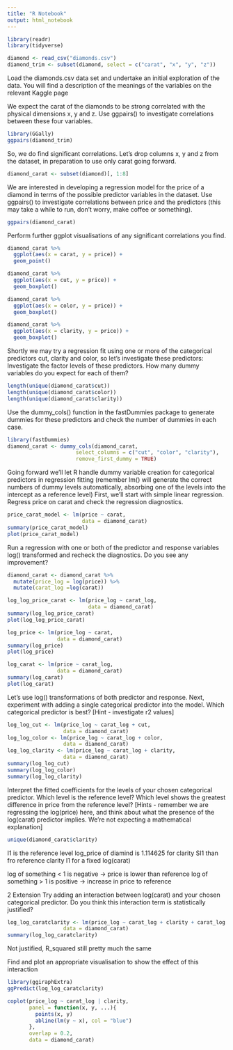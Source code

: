 ```yaml
---
title: "R Notebook"
output: html_notebook
---
```


```r
library(readr)
library(tidyverse)
```

```r
diamond <- read_csv("diamonds.csv")
diamond_trim <- subset(diamond, select = c("carat", "x", "y", "z"))
```

Load the diamonds.csv data set and undertake an initial exploration of the data. You will find a description of the meanings of the variables on the relevant Kaggle page

We expect the carat of the diamonds to be strong correlated with the physical dimensions x, y and z. Use ggpairs() to investigate correlations between these four variables.
```r
library(GGally)
ggpairs(diamond_trim)
```

So, we do find significant correlations. Let’s drop columns x, y and z from the dataset, in preparation to use only carat going forward.
```r
diamond_carat <- subset(diamond)[, 1:8]
```


We are interested in developing a regression model for the price of a diamond in terms of the possible predictor variables in the dataset. Use ggpairs() to investigate correlations between price and the predictors (this may take a while to run, don’t worry, make coffee or something).
```r
ggpairs(diamond_carat)
```


Perform further ggplot visualisations of any significant correlations you find.
```r
diamond_carat %>%
  ggplot(aes(x = carat, y = price)) +
  geom_point()
```

```r
diamond_carat %>%
  ggplot(aes(x = cut, y = price)) +
  geom_boxplot()
```

```r
diamond_carat %>%
  ggplot(aes(x = color, y = price)) +
  geom_boxplot()
```

```r
diamond_carat %>%
  ggplot(aes(x = clarity, y = price)) +
  geom_boxplot()
```


Shortly we may try a regression fit using one or more of the categorical predictors cut, clarity and color, so let’s investigate these predictors: Investigate the factor levels of these predictors. How many dummy variables do you expect for each of them?
```r
length(unique(diamond_carat$cut))
length(unique(diamond_carat$color))
length(unique(diamond_carat$clarity))
```

Use the dummy_cols() function in the fastDummies package to generate dummies for these predictors and check the number of dummies in each case.
```r
library(fastDummies)
diamond_carat <- dummy_cols(diamond_carat, 
                      select_columns = c("cut", "color", "clarity"), 
                      remove_first_dummy = TRUE)
```

Going forward we’ll let R handle dummy variable creation for categorical predictors in regression fitting (remember lm() will generate the correct numbers of dummy levels automatically, absorbing one of the levels into the intercept as a reference level)
First, we’ll start with simple linear regression. Regress price on carat and check the regression diagnostics.
```r
price_carat_model <- lm(price ~ carat, 
                        data = diamond_carat)
summary(price_carat_model)
plot(price_carat_model)
```

Run a regression with one or both of the predictor and response variables log() transformed and recheck the diagnostics. Do you see any improvement?
```r
diamond_carat <- diamond_carat %>%
  mutate(price_log = log(price)) %>%
  mutate(carat_log =log(carat))
```

```r
log_log_price_carat <- lm(price_log ~ carat_log, 
                          data = diamond_carat)
summary(log_log_price_carat)
plot(log_log_price_carat)
```

```r
log_price <- lm(price_log ~ carat, 
                data = diamond_carat)
summary(log_price)
plot(log_price)
```

```r
log_carat <- lm(price ~ carat_log, 
                data = diamond_carat)
summary(log_carat)
plot(log_carat)
```

Let’s use log() transformations of both predictor and response. Next, experiment with adding a single categorical predictor into the model. Which categorical predictor is best? [Hint - investigate r2 values]
```r
log_log_cut <- lm(price_log ~ carat_log + cut, 
                  data = diamond_carat)
log_log_color <- lm(price_log ~ carat_log + color, 
                  data = diamond_carat)
log_log_clarity <- lm(price_log ~ carat_log + clarity, 
                  data = diamond_carat)
summary(log_log_cut)
summary(log_log_color)
summary(log_log_clarity)
```

Interpret the fitted coefficients for the levels of your chosen categorical predictor. Which level is the reference level? Which level shows the greatest difference in price from the reference level? [Hints - remember we are regressing the log(price) here, and think about what the presence of the log(carat) predictor implies. We’re not expecting a mathematical explanation]
```r
unique(diamond_carat$clarity)
```
I1 is the reference level
log_price of diamind is 1.114625 for clarity SI1 than fro reference clarity I1
for a fixed log(carat)

log of something < 1 is negative -> price is lower than reference
log of something > 1 is positive -> increase in price to reference


2 Extension
Try adding an interaction between log(carat) and your chosen categorical predictor. Do you think this interaction term is statistically justified?
```r
log_log_caratclarity <- lm(price_log ~ carat_log + clarity + carat_log:clarity, 
                  data = diamond_carat)
summary(log_log_caratclarity)
```
Not justified, 
R_squared still pretty much the same 

Find and plot an appropriate visualisation to show the effect of this interaction
```r
library(ggiraphExtra)
ggPredict(log_log_caratclarity)
```
```r
coplot(price_log ~ carat_log | clarity, 
       panel = function(x, y, ...){
         points(x, y)
         abline(lm(y ~ x), col = "blue")
       }, 
       overlap = 0.2,
       data = diamond_carat)
```


